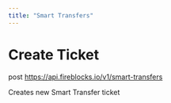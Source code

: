 ```yaml
---
title: "Smart Transfers"
---
```

  
  # Create Ticket

post https://api.fireblocks.io/v1/smart-transfers

Creates new Smart Transfer ticket